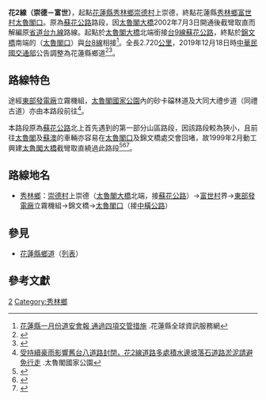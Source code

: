 {{Infobox TwRoad
|Type=th
|county=hl
|route=2
|Level=鄉道
|Length=2.720
|Established=2019年12月18日
|Start=[[花蓮縣|花蓮縣]][[秀林鄉|秀林鄉]][[崇德村|崇德村]]上崇德
|End=[[花蓮縣|花蓮縣]][[秀林鄉|秀林鄉]][[富世村|富世村]][[太魯閣牌樓|太魯閣口]]
|Dep=[[花蓮縣政府|花蓮縣政府]]
}}
'''花2線（崇德－富世）'''，起點[[花蓮縣|花蓮縣]][[秀林鄉|秀林鄉]][[崇德村|崇德村]]上崇德，終點花蓮縣[[秀林鄉|秀林鄉]][[富世村|富世村]][[太魯閣牌樓|太魯閣口]]。原為[[蘇花公路|蘇花公路]]路段，因[[太魯閣大橋|太魯閣大橋]]2002年7月3日開通後截彎取直而解編原[[省道|省道]][[台九線|台九線]]路線。起點於[[太魯閣大橋|太魯閣大橋]]北端銜接[[台9線|台9線]][[蘇花公路|蘇花公路]]，終點於[[錦文橋|錦文橋]]南端的（[[太魯閣牌樓|太魯閣口]]）與[[台8線|台8線]]相接<ref>[https://www.hl.gov.tw/Detail/0714c1c94e3047f6bd16f6461ba453b9 花蓮縣一月份道安會報 通過四項交管措施] {{Wayback|url=https://www.hl.gov.tw/Detail/0714c1c94e3047f6bd16f6461ba453b9 |date=20220210122850 }}.花蓮縣全球資訊服務網</ref>。全長2.720[[公里|公里]]，2019年12月18日時[[中華民國交通部|中華民國交通部]]公告調整為花蓮縣鄉道<ref name="mvdis">{{cite web |url=https://www.mvdis.gov.tw/webMvdisLaw/SorderContent.aspx?SOID=16041 |title=公告調整花蓮縣鄉道公路路線表（含路線表及調整明細表） |publisher=中華民國交通部 |website=監理法規檢索系統 |date=2019-12-18 |accessdate=2020-08-11 |archive-date=2022-01-22 |archive-url=https://web.archive.org/web/20220122100104/https://www.mvdis.gov.tw/webMvdisLaw/SorderContent.aspx?SOID=16041 |dead-url=no }}</ref><ref>{{cite web |url=https://www.thb.gov.tw/file.ashx?id=dbcd3047-2fe9-4ec0-b907-786a967f337f |title=公路網圖_花蓮地區 |publisher=中華民國交通部公路總局 |date=2021-08-02 |accessdate=2021-08-17 |archive-date=2022-01-22 |archive-url=https://web.archive.org/web/20220122094724/https://www.thb.gov.tw/file.ashx?id=dbcd3047-2fe9-4ec0-b907-786a967f337f |dead-url=no }}</ref>。

== 路線特色 ==
途經[[東部發電廠|東部發電廠]]立霧機組，[[太魯閣國家公園|太魯閣國家公園]]內的砂卡礑林道及大同大禮步道（同禮古道）亦由本路段前往<ref>[https://www.taroko.gov.tw/News_Content.aspx?n=5402&sms=10313&s=237304 受持續豪雨影響舊台八道路封閉，花2線道路多處積水邊坡落石道路淤泥請避免行走] {{Wayback|url=https://www.taroko.gov.tw/News_Content.aspx?n=5402&sms=10313&s=237304 |date=20220210125512 }}.太魯閣國家公園</ref>。

本路段原為[[蘇花公路|蘇花公路]]北上首先遇到的第一部分山區路段，因該路段較為狹小，且前往[[太魯閣|太魯閣]]及[[蘇澳鎮_(台灣)|蘇澳]]的車輛亦容易在[[太魯閣牌樓|太魯閣口]]及錦文橋處交會回堵，故1999年2月動工興建[[太魯閣大橋|太魯閣大橋]]截彎取直繞過此路段<ref>{{Cite web |url=http://www.pse100i.idv.tw/e/tilwktycor/tilwktycor001.html |title=太魯閣大橋 福爾摩沙 |access-date=2020-11-24 |archive-date=2020-10-22 |archive-url=https://web.archive.org/web/20201022180153/http://www.pse100i.idv.tw/e/tilwktycor/tilwktycor001.html |dead-url=no }}</ref><ref>{{Cite web|url=http://www.ksnews.com.tw/index.php/news/contents_page/0001403200|author=田俊浩|language=zh-tw|title=太魯閣大橋17日施工 南下需改道|publisher=更生日報|date=2020-08-15|accessdate=2020-08-15|archive-date=2021-06-25|archive-url=https://web.archive.org/web/20210625193506/http://www.ksnews.com.tw/index.php/news/contents_page/0001403200|dead-url=no}}</ref><ref>{{Cite web|url=https://thbu4.thb.gov.tw/page?node=c94a8e04-e7cc-42e1-892e-dd33fc3afb7a|author=第四區養護工程處|language=zh-tw|title=太魯閣大橋|publisher=交通部公路總局|date=2021-06-24|accessdate=2021-06-24|archive-date=2021-06-29|archive-url=https://web.archive.org/web/20210629202552/https://thbu4.thb.gov.tw/page?node=c94a8e04-e7cc-42e1-892e-dd33fc3afb7a|dead-url=no}}</ref>。

== 路線地名==
*[[秀林鄉|秀林鄉]]：[[崇德村|崇德村]]上崇德（[[太魯閣大橋|太魯閣大橋]]北端，接{{Jct|country=TWN|PH|9}}[[蘇花公路|蘇花公路]]）→[[富世村|富世村]]界→[[東部發電廠|東部發電廠]]立霧機組→錦文橋→[[太魯閣牌樓|太魯閣口]]（接{{Jct|country=TWN|PH|8}}[[中橫公路|中橫公路]]）

==參見==
*[[花蓮縣鄉道|花蓮縣鄉道]]（[[花蓮縣鄉道列表|列表]]）

==參考文獻==
<div style="font-size: 85%">
<references />
</div>

[[Category:花蓮縣鄉道|2]]
[[Category:秀林鄉|Category:秀林鄉]]